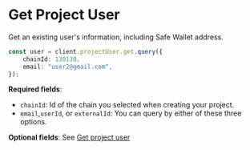 # Get Project User

Get an existing user's information, including Safe Wallet address.

```typescript
const user = client.projectUser.get.query({
    chainId: 130130,
    email: "user2@gmail.com",
});
```

**Required fields**:

-   `chainId`: Id of the chain you selected when creating your project.
-   `email`,`userId`, or `externalId`: You can query by either of these three options.

**Optional fields**: See [Get project user](https://docs-api.owlprotocol.xyz/reference/projectuser-get)
